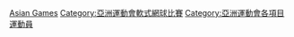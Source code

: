 [[Category:軟式網球運動員|Asian Games]]
[[Category:亞洲運動會軟式網球比賽|Category:亞洲運動會軟式網球比賽]]
[[Category:亞洲運動會各項目運動員|Category:亞洲運動會各項目運動員]]
